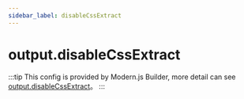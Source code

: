 ```yaml
---
sidebar_label: disableCssExtract
---
```


# output.disableCssExtract

:::tip
This config is provided by Modern.js Builder, more detail can see [output.disableCssExtract](https://modernjs.dev/builder/en/api/config-output.html#outputdisablecssextract)。
:::


<Main />
